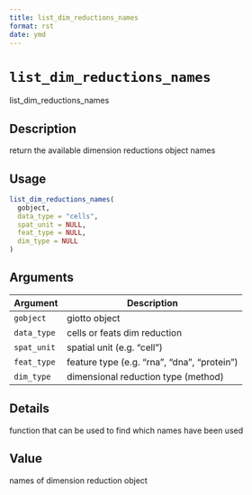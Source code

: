 ```yaml
--- 
title: list_dim_reductions_names 
format: rst 
date: ymd 
--- 
```

# `list_dim_reductions_names`

list_dim_reductions_names


## Description

return the available dimension reductions object names


## Usage

```r
list_dim_reductions_names(
  gobject,
  data_type = "cells",
  spat_unit = NULL,
  feat_type = NULL,
  dim_type = NULL
)
```


## Arguments

Argument      |Description
------------- |----------------
`gobject`     |     giotto object
`data_type`     |     cells or feats dim reduction
`spat_unit`     |     spatial unit (e.g. "cell")
`feat_type`     |     feature type (e.g. "rna", "dna", "protein")
`dim_type`     |     dimensional reduction type (method)


## Details

function that can be used to find which names have been used


## Value

names of dimension reduction object


